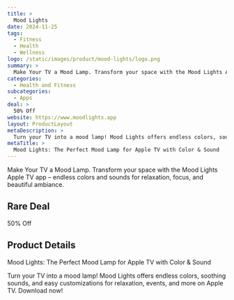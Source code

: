 ```yaml
---
title: >
  Mood Lights
date: 2024-11-25
tags:
  - Fitness
  - Health
  - Wellness
logo: /static/images/product/mood-lights/logo.png
summary: >
  Make Your TV a Mood Lamp. Transform your space with the Mood Lights Apple TV app – endless colors and sounds for relaxation, focus, and beautiful ambiance.
categories:
  - Health and Fitness
subcategories:
  - Apps
deal: >
  50% Off
website: https://www.moodlights.app
layout: ProductLayout
metaDescription: >
  Turn your TV into a mood lamp! Mood Lights offers endless colors, soothing sounds, and easy customizations for relaxation, events, and more on Apple TV. Download now!
metaTitle: >
  Mood Lights: The Perfect Mood Lamp for Apple TV with Color & Sound
---
```

Make Your TV a Mood Lamp. Transform your space with the Mood Lights Apple TV app – endless colors and sounds for relaxation, focus, and beautiful ambiance.

## Rare Deal

50% Off

## Product Details

Mood Lights: The Perfect Mood Lamp for Apple TV with Color & Sound

Turn your TV into a mood lamp! Mood Lights offers endless colors, soothing sounds, and easy customizations for relaxation, events, and more on Apple TV. Download now!
